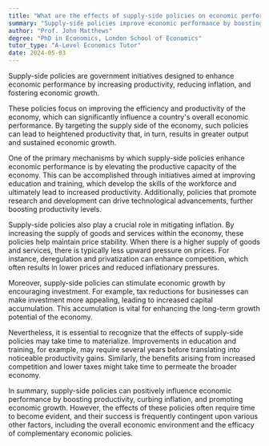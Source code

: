 ```yaml
---
title: "What are the effects of supply-side policies on economic performance?"
summary: "Supply-side policies improve economic performance by boosting productivity, lowering inflation, and fostering economic growth."
author: "Prof. John Matthews"
degree: "PhD in Economics, London School of Economics"
tutor_type: "A-Level Economics Tutor"
date: 2024-05-03
---
```


Supply-side policies are government initiatives designed to enhance economic performance by increasing productivity, reducing inflation, and fostering economic growth.

These policies focus on improving the efficiency and productivity of the economy, which can significantly influence a country's overall economic performance. By targeting the supply side of the economy, such policies can lead to heightened productivity that, in turn, results in greater output and sustained economic growth.

One of the primary mechanisms by which supply-side policies enhance economic performance is by elevating the productive capacity of the economy. This can be accomplished through initiatives aimed at improving education and training, which develop the skills of the workforce and ultimately lead to increased productivity. Additionally, policies that promote research and development can drive technological advancements, further boosting productivity levels.

Supply-side policies also play a crucial role in mitigating inflation. By increasing the supply of goods and services within the economy, these policies help maintain price stability. When there is a higher supply of goods and services, there is typically less upward pressure on prices. For instance, deregulation and privatization can enhance competition, which often results in lower prices and reduced inflationary pressures.

Moreover, supply-side policies can stimulate economic growth by encouraging investment. For example, tax reductions for businesses can make investment more appealing, leading to increased capital accumulation. This accumulation is vital for enhancing the long-term growth potential of the economy.

Nevertheless, it is essential to recognize that the effects of supply-side policies may take time to materialize. Improvements in education and training, for example, may require several years before translating into noticeable productivity gains. Similarly, the benefits arising from increased competition and lower taxes might take time to permeate the broader economy.

In summary, supply-side policies can positively influence economic performance by boosting productivity, curbing inflation, and promoting economic growth. However, the effects of these policies often require time to become evident, and their success is frequently contingent upon various other factors, including the overall economic environment and the efficacy of complementary economic policies.
    